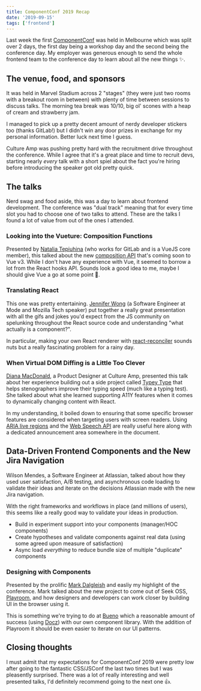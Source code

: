```yaml
---
title: ComponentConf 2019 Recap
date: '2019-09-15'
tags: ['frontend']
---
```


Last week the first [ComponentConf](https://www.componentsconf.com.au) was held
in Melbourne which was split over 2 days, the first day being a workshop day and
the second being the conference day. My employer was generous enough to send the
whole frontend team to the conference day to learn about all the new things ✨.

## The venue, food, and sponsors

It was held in Marvel Stadium across 2 "stages" (they were just two rooms with a
breakout room in between) with plenty of time between sessions to discuss talks.
The morning tea break was 10/10, big ol' scones with a heap of cream and
strawberry jam.

I managed to pick up a pretty decent amount of nerdy developer stickers too
(thanks GitLab!) but I didn't win any door prizes in exchange for my personal
information. Better luck next time I guess.

Culture Amp was pushing pretty hard with the recruitment drive throughout the
conference. While I agree that it's a great place and time to recruit devs,
starting nearly _every_ talk with a short spiel about the fact you're hiring
before introducing the speaker got old pretty quick.

## The talks

Nerd swag and food aside, this was a day to learn about frontend development.
The conference was "dual track" meaning that for every time slot you had to
choose one of two talks to attend. These are the talks I found a lot of value
from out of the ones I attended.

### Looking into the Vueture: Composition Functions

Presented by [Natalia Tepiuhina](https://twitter.com/N_Tepluhina) (who works for
GitLab and is a VueJS core member), this talked about the new [composition API](https://vue-composition-api-rfc.netlify.com/)
that's coming soon to Vue v3. While I don't have any experience with Vue, it
seemed to borrow a lot from the React hooks API. Sounds look a good idea to me,
maybe I should give Vue a go at some point 🤔.

### Translating React

This one was pretty entertaining. [Jennifer Wong](https://twitter.com/mybluewristband)
(a Software Engineer at Mode and Mozilla Tech speaker) put together a really
great presentation with all the gifs and jokes you'd expect from the JS
community on spelunking throughout the React source code and understanding "what
actually is a component?".

In particular, making your own React renderer with
[react-reconciler](https://github.com/facebook/react/tree/master/packages/react-reconciler)
sounds nuts but a really fascinating problem for a rainy day.

### When Virtual DOM Diffing is a Little Too Clever

[Diana MacDonald](https://twitter.com/didoesdigital), a Product Designer at
Culture Amp, presented this talk about her experience building out a side
project called [Typey Type](https://didoesdigital.com/typey-type/) that helps
stenographers improve their typing speed (much like a typing test). She talked
about what she learned supporting A11Y features when it comes to dynamically
changing content with React.

In my understanding, it boiled down to ensuring that some specific browser
features are considered when targeting users with screen readers. Using
[ARIA live regions](https://developer.mozilla.org/en-US/docs/Web/Accessibility/ARIA/ARIA_Live_Regions) and the [Web Speech API](https://developer.mozilla.org/en-US/docs/Web/API/Web_Speech_API) are really useful here along with a dedicated announcement area somewhere in the
document.

## Data-Driven Frontend Components and the New Jira Navigation

Wilson Mendes, a Software Engineer at Atlassian, talked about how they used
user satisfaction, A/B testing, and asynchronous code loading to validate their
ideas and iterate on the decisions Atlassian made with the new Jira navigation.

With the right frameworks and workflows in place (and millions of users), this
seems like a really good way to validate your ideas in production.

- Build in experiment support into your components (manager/HOC components)
- Create hypotheses and validate components against real data (using some agreed
  upon measure of satisfaction)
- Async load _everything_ to reduce bundle size of multiple "duplicate" components

### Designing with Components

Presented by the prolific [Mark Dalgleish](https://twitter.com/markdalgleish)
and easliy my highlight of the conference. Mark talked about the new project to
come out of Seek OSS, [Playroom](https://github.com/seek-oss/playroom), and how
designers and developers can work closer by building UI in the browser using it.

This is something we're trying to do at [Bueno](https://www.buenosystems.com.au)
which a reasonable amount of success (using [Docz](https://docz.site)) with our
own component library. With the addition of Playroom it should be even easier
to iterate on our UI patterns.

## Closing thoughts

I must admit that my expectations for ComponentConf 2019 were pretty low after
going to the fantastic CSS/JSConf the last two times but I was pleasently
surprised. There was a lot of really interesting and well presented talks, I'd
definitely recommend going to the next one 👍.
